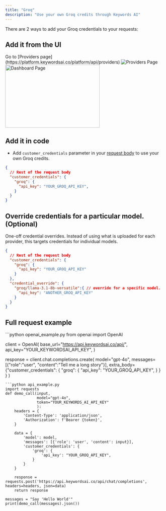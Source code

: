 ```yaml
---
title: "Groq"
description: "Use your own Groq credits through Keywords AI"
---
```


There are 2 ways to add your Groq credentials to your requests:
## Add it from the UI 
<Steps>
<Step title="Go to the Providers page">
Go to [Providers page](https://platform.keywordsai.co/platform/api/providers)
<Frame>
<img src="https://keywordsai-static.s3.us-east-1.amazonaws.com/docs/settings/providers.jpg" alt="Providers Page"/>
</Frame>
</Step>
<Step title="Add your Groq credentials.">

<img height="200" width="300"  src="/images/providers/groq.png" alt="Dashboard Page"/>
</Step>
</Steps>

## Add it in code
- Add `customer_credentials` parameter in your [request body](/api-endpoints/integration/chat-completions) to use your own Groq credits.

```json
{
  // Rest of the request body
  "customer_credentials": {
    "groq": {
      "api_key": "YOUR_GROQ_API_KEY",
    }
  }
}
```

## Override credentials for a particular model. (Optional)
One-off credential overrides. Instead of using what is uploaded for each provider, this targets credentials for individual models.
```json
{
  // Rest of the request body
  "customer_credentials": {
    "groq": {
      "api_key": "YOUR_GROQ_API_KEY"
    }
  },
  "credential_override": {
    "groq/llama-3.1-8b-versatile":{ // override for a specific model.
      "api_key": "ANOTHER_GROQ_API_KEY"
    }
  }
}
```

## Full request example
<Accordion title="Example">
<CodeGroup>
```python openai_example.py
from openai import OpenAI

client = OpenAI(
    base_url="https://api.keywordsai.co/api/",
    api_key="YOUR_KEYWORDSAI_API_KEY",
)

response = client.chat.completions.create(
    model="gpt-4o",
    messages=[{"role":"user", "content":"Tell me a long story"}],
    extra_body={"customer_credentials": {
                  "groq": {
                      "api_key": "YOUR_GROQ_API_KEY",
                  }
                }
              }
)
```
```python api_example.py
import requests
def demo_call(input, 
              model="gpt-4o",
              token="YOUR_KEYWORDS_AI_API_KEY"
              ):
    headers = {
        'Content-Type': 'application/json',
        'Authorization': f'Bearer {token}',
    }

    data = {
        'model': model,
        'messages': [{'role': 'user', 'content': input}],
        'customer_credentials': {
            'groq': {
                'api_key': "YOUR_GROQ_API_KEY",
            }
        }
    }

    response = requests.post('https://api.keywordsai.co/api/chat/completions', headers=headers, json=data)
    return response

messages = "Say 'Hello World'"
print(demo_call(messages).json())
```
</CodeGroup>
</Accordion>
